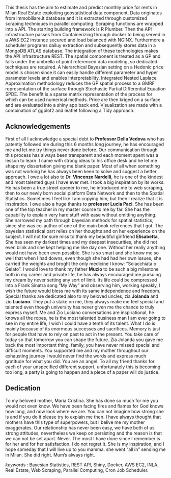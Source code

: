 
This thesis has the aim to estimate and predict monthly price for rents in Milan Real Estate exploiting  geostatistical data component. Data originates from immobiliare.it database and it is extracted through customized scraping techniques in parallel computing. Scraping functions are wrapped into a API. The starting building framework is R Plumber. Then the API infrastructure passes from Containerizing through docker to being served in a AWS EC2 instance secured and load balanced with NGINX. Furthermore a scheduler programs dailuy extraction and subsequently stores data in a MongoDB ATLAS database.  The integration of these technologies makes the API infrastructure REST. The spatial component is treated as a GP and falls under the umbrella of point referenced data modeling, so dedicated techniques are required. A hierarchical Bayesian setting on a Hedonic price model is chosen since it can easily handle different parameter and hyper parameter levels and enables interpretability. Integrated Nested Laplace Approximation methodology reduces the GP spatial process to a GMRF representation of the surface through Stochastic Partial Differential Equation SPDE. The benefit is a sparse matrix representation of the process for which can be used numerical methods. Price are then kriged on a surface and are evaluated into a shiny app back end. Visualization are made with a combination of ggplot2 and leaflet following a Tidy approach.

## Acknowledgements {-}

First of all I acknowledge a special debt to **Professor Della Vedova** who has patently followed me during this 6 months long journey, he has encouraged me and let me try things never done before. Our communication through this process has always been transparent and each moment spent was a lesson to learn. I came with strong ideas to his office desk and he let me shape my dissertation giving me blank paper. Most of all when something was not working he has always been keen to solve and suggest a better approach. I owe a lot also to Dr. **Vincenzo Nardelli**, he is one of the kindest and most talented guys I have ever met. I took a big inspiration by its works. He has been a true street opener to me, he introduced me to web scraping, then to our newly born social platform Data Network and then to the Spatial Statistics. Sometimes I feel like I am copying him, but then I realize that it is inspiration. I owe also a huge thanks to **professor Lucia Paci**. She has been one of the top teacher in my master course to me by far. She has the capability to explain very hard stuff with ease without omitting anything. She narrowed my path through bayesian methods for spatial statistics, since she was co-author of one of the main book references that I got. The bayesian statistical part relies on her thoughts and on her experience on the subject. 
I will not for sure miss to thank my beautiful girlfriend **Elisabetta**, She has seen my darkest times and my deepest insecurities, she did not even blink and she kept helping me like day one. Without her really anything would not have been even possible. She is so smart and she know me so well that when I had downs, even though she had had her own issues, she carried the weights and broght the only medicine I know: "Sciacchiata o Gelato". I would love to thank my father **Muzio** to be such a big milestone both in my career and private life, he has always encouraged me pursuing my dream by never setting any sort of limit. Its life could be compressed into a Frank Sinatra song "My Way" and observing him, working speakly, I wish the future would bless me with its same independence and freedom. Special thanks are dedicated also to my beloved uncles, zia **Jolanda** and zio **Luciano**.  They put a stake on me, they always make me feel special and talented even though university has never given me the chance to truly express myself. Me and Zio Luciano conversations are inspirational, he knows all the ropes, he is the most talented business man I am ever going to see in my entire life, I wish I could have a tenth of its talent. What I do is mainly because of its enormous successes and sacrifices. Memory is just for people that have to rely on past to act in the present. You take care of today so that tomorrow you can shape the future. Zia Jolanda you gave me back the most important thing, family, you have never missed special and difficult moments. You supported me and my mother throughout our exhausting journey I would never find the words and express much gratitude for what you did. You are an angel. 
To all my friend thanks for each of your unspecified different support, unfortunately this is becoming too long, a party is going to happen and a piece of a paper will do justice.

## Dedication {-}

To my beloved mother, Maria Cristina. She has done so much for me you would not even know. We have been facing fires and flames for God knows how long, and now look where we are. You can not imagine how strong she is and if you do it please try to explain me then. I have always thought that mothers have this type of superpowers, but I belive me my mother exaggerates.
Our relationship has never been easy, we have both of us strong attitudes, nevertheless we keep on persisting and the reason is that we can not be set apart. Never.
The most I have done since I remember is for her and for her satisfaction. I do not regret it. She is my inspiration, and I hope someday that I will live up to you mamma. she went "all in" sending me in Milan. 
She did right.
Mum's always right.


_keywords_ : Bayesian Statistics, REST API, Shiny, Docker, AWS EC2, INLA, Real Estate, Web Scraping, Parallel Computing, Cron Job Scheduler.

